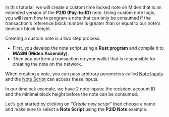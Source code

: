 In this tutorial, we will create a custom time locked note on Miden that is an extended version of the **P2ID (Pay-to-ID)** note.
Using custom note logic, you will learn how to program a note that can only be consumed if the transaction's reference block number is greater than or equal to our note's timelock block height.

Creating a custom note is a two step process:

- First, you develop the note script using a **Rust program** and compile it to **MASM (Miden Assembly)**.
- Then you perform a transaction on your wallet that is responsible for creating the note on the network.

When creating a note, you can pass arbitrary parameters called [Note Inputs](https://0xmiden.github.io/miden-docs/imported/miden-base/src/note.html#inputs) and the [Note Script](https://0xmiden.github.io/miden-docs/imported/miden-base/src/note.html#script) can access these inputs.

In our timelock example, we have 2 note inputs: the recipient account ID and the minimal block height before the note can be consumed.

Let's get started by clicking on _"Create new script"_ then choose a name and make sure to select a **Note Script** using the **P2ID Note** example.
